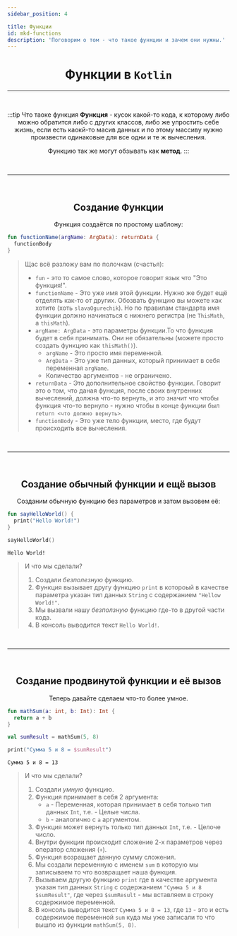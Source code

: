 ```yaml
---
sidebar_position: 4

title: Функции
id: mkd-functions
description: 'Поговорим о том - что такое функции и зачем они нужны.'
---
```


<!--import '@site/src/packs/follow_cur/rotate_3d/script.js';-->
<!--import '@site/src/packs/follow_cur/rotate_3d/style.css';-->

<div align="center">

# Функции в `Kotlin`

---

<br />

:::tip Что таоке функция
**Функция** - кусок какой-то кода, к которому либо можно обратится либо с других классов, либо
же упростить себе жизнь, если есть каокй-то масив данных и по этому массиву нужно произвести
одинаковые для все одни и те ж вычесления.

Функцию так же могут обзывать как **метод**.
:::

<br />

---

<br />

## Создание Функции

Функция создаётся по простому шаблону:

<div align="left" id="rotateBlock">

```kts title="Шаблон"
fun functionName(argName: ArgData): returnData {
  functionBody
}
```
> Щас всё разложу вам по полочкам (счастья):
> - `fun` - это то самое слово, которое говорит язык что "Это функция!".
> - `functionName` - Это уже имя этой функции. Нужно же будет ещё отделять как-то от других.
Обозвать функцию вы можете как хотите (хоть `slavaOgurechik`). Но по правилам стандарта имя
функции должно начинаться с нижнего регистра (не `ThisMath`, а `thisMath`).
> - `argName: ArgData` - это параметры функции.То что функция будет в себя принимать. Они не
обязательны (можете просто создать функцию как `thisMath()`).
>   - `argName` - Это просто имя переменной.
>   - `ArgData` - Это уже тип данных, который принимает в себя переменная `argName`.
>   - Количество аргументов - не ограничено.
> - `returnData` - Это дополнительное свойство функции. Говорит это о том, что даная функция,
после своих внутренних вычеслений, должна что-то вернуть, и это значит что чтобы функция что-то
вернуло - нужно чтобы в конце функции был `return <что должно вернуть>`.
> - `functionBody` - Это уже тело функции, место, где будут происходить все вычесления.

</div>

<br />

---

<br />

## Создание обычный функции и ещё вызов

Созданим обычную функцию без параметров и затом вызовем её:

<div align="left">

```kts title="Пример"
fun sayHelloWorld() {
  print("Hello World!")
}
```
```kts title="Где-то в другом коде"
sayHelloWorld()
```
```console title="В консоли"
Hello World!
```
> И что мы сделали?
> 1. Создали *безполезную* функцию.
> 2. Функция вызывает другу функцию `print` в котороый в качестве параметра указан тип данных
`String` с содержанием `"Hellow World!"`.
> 3. Мы вызвали нашу *безползную* функцию где-то в другой части кода.
> 4. В консоль выводится текст `Hello World!`.

</div>

<br />

---

<br />

## Создание продвинутой функции и её вызов

Теперь давайте сделаем что-то более умное.

<div align="left">

```kts title="Пример"
fun mathSum(a: int, b: Int): Int {
  return a + b
}
```
```kts title="Где-то в другом коде"
val sumResult = mathSum(5, 8)

print("Сумма 5 и 8 = $sumResult")
```
```console title="В консоли"
Сумма 5 и 8 = 13
```
> И что мы сделали?
> 1. Создали *умную* функцию.
> 2. Функция принимает в себя 2 аргумента:
>     - `a` - Переменная, которая принимает в себя только тип данных `Int`, т.е. - Целые числа.
>     - `b` - аналогично с `a` аргументом.
> 3. Функция может вернуть только тип данных `Int`, т.е. - Целоче число.
> 4. Внутри функции происходит сложение 2-х параметров через оператор сложения (`+`).
> 5. Функция возращает данную сумму сложения.
> 6. Мы создали переменную с именем `sum` в которую мы записываем то что возвращает наша функция.
> 7. Вызываем другую функцию `print` где в качестве аргумента указан тип данных `String` с
содержанием `"Сумма 5 и 8 $sumResult"`, где через `$sumResult` - мы вставляем в строку
содержимое переменной.
> 8. В консоль выводится текст `Сумма 5 и 8 = 13`, где `13` - это и есть содержимое переменной
`sum` куда мы уже записали то что вышло из функции `mathSum(5, 8)`.

</div>

</div>
